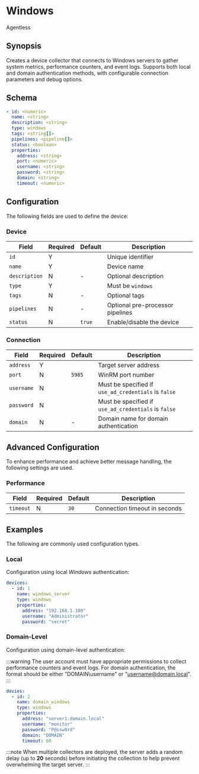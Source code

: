 # Windows

<span className="theme-doc-version-badge badge badge--secondary">Agentless</span>

## Synopsis

Creates a device collector that connects to Windows servers to gather system metrics, performance counters, and event logs. Supports both local and domain authentication methods, with configurable connection parameters and debug options.

## Schema

```yaml {2,3,5}
- id: <numeric>
  name: <string>
  description: <string>
  type: windows
  tags: <string[]>
  pipelines: <pipeline[]>
  status: <boolean>
  properties:
    address: <string>
    port: <numeric>
    username: <string>
    password: <string>
    domain: <string>
    timeout: <numeric>
```

## Configuration

The following fields are used to define the device:

### Device

|Field|Required|Default|Description|
|---|---|---|---|
|`id`|Y||Unique identifier|
|`name`|Y||Device name|
|`description`|N|-|Optional description|
|`type`|Y||Must be `windows`|
|`tags`|N|-|Optional tags|
|`pipelines`|N|-|Optional pre-processor pipelines|
|`status`|N|`true`|Enable/disable the device|

### Connection

|Field|Required|Default|Description|
|---|---|---|---|
|`address`|Y||Target server address|
|`port`|N|`5985`|WinRM port number|
|`username`|N||Must be specified if `use_ad_credentials` is `false`|
|`password`|N||Must be specified if `use_ad_credentials` is `false`|
|`domain`|N|-|Domain name for domain authentication|

## Advanced Configuration

To enhance performance and achieve better message handling, the following settings are used.

### Performance

|Field|Required|Default|Description|
|---|---|---|---|
|`timeout`|N|`30`|Connection timeout in seconds|

## Examples

The following are commonly used configuration types.

### Local

Configuration using local _Windows_ authentication:

```yaml
devices:
  - id: 1
    name: windows_server
    type: windows
    properties:
      address: "192.168.1.100"
      username: "Administrator"
      password: "secret"
```

### Domain-Level

Configuration using domain-level authentication:

:::warning
The user account must have appropriate permissions to collect performance counters and event logs. For domain authentication, the format should be either "DOMAIN\\username" or "username@domain.local".
:::

```yaml
devies:
  - id: 2
    name: domain_windows
    type: windows
    properties:
      address: "server1.domain.local"
      username: "monitor"
      password: "P@ssw0rd"
      domain: "DOMAIN"
      timeout: 60
```

:::note
When multiple collectors are deployed, the server adds a random delay (up to **20** seconds) before initiating the collection to help prevent overwhelming the target server.
:::
